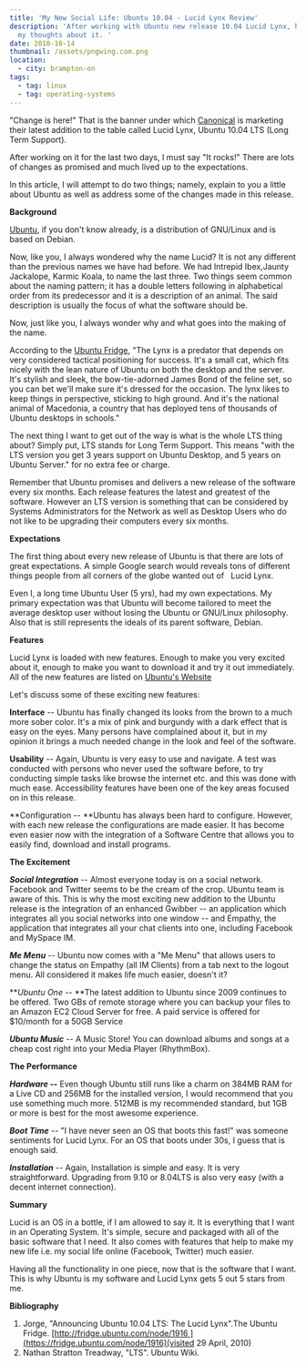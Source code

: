 ```yaml
---
title: 'My New Social Life: Ubuntu 10.04 - Lucid Lynx Review'
description: 'After working with Ubuntu new release 10.04 Lucid Lynx, here are
  my thoughts about it. '
date: 2010-10-14
thumbnail: /assets/pngwing.com.png
location:
  - city: brampton-on
tags:
  - tag: linux
  - tag: operating-systems
---
```


"Change is here!" That is the banner under which [Canonical](https://www.canonical.com/) is marketing their latest addition to the table called Lucid Lynx, Ubuntu 10.04 LTS (Long Term Support).

After working on it for the last two days, I must say "It rocks!" There are lots of changes as promised and much lived up to the expectations.

In this article, I will attempt to do two things; namely, explain to you a little about Ubuntu as well as address some of the changes made in this release.

**Background**

[Ubuntu](https://www.ubuntu.com/), if you don't know already, is a distribution of GNU/Linux and is based on Debian.

Now, like you, I always wondered why the name Lucid? It is not any different than the previous names we have had before. We had Intrepid Ibex,Jaunty Jackalope, Karmic Koala, to name the last three. Two things seem common about the naming pattern; it has a double letters following in alphabetical order from its predecessor and it is a description of an animal. The said description is usually the focus of what the software should be.

Now, just like you, I always wonder why and what goes into the making of the name.

According to the [Ubuntu Fridge](https://fridge.ubuntu.com/), "The Lynx is a predator that depends on very considered tactical positioning for success. It's a small cat, which fits nicely with the lean nature of Ubuntu on both the desktop and the server. It's stylish and sleek, the bow-tie-adorned James Bond of the feline set, so you can bet we'll make sure it's dressed for the occasion. The lynx likes to keep things in perspective, sticking to high ground. And it's the national animal of Macedonia, a country that has deployed tens of thousands of Ubuntu desktops in schools."

The next thing I want to get out of the way is what is the whole LTS thing about? Simply put, LTS stands for Long Term Support. This means "with the LTS version you get 3 years support on Ubuntu Desktop, and 5 years on Ubuntu Server." for no extra fee or charge.

Remember that Ubuntu promises and delivers a new release of the software every six months. Each release features the latest and greatest of the software. However an LTS version is something that can be considered by Systems Administrators for the Network as well as Desktop Users who do not like to be upgrading their computers every six months.

**Expectations**

The first thing about every new release of Ubuntu is that there are lots of great expectations. A simple Google search would reveals tons of different things people from all corners of the globe wanted out of   Lucid Lynx.

Even I, a long time Ubuntu User (5 yrs), had my own expectations. My primary expectation was that Ubuntu will become tailored to meet the average desktop user without losing the Ubuntu or GNU/Linux philosophy. Also that is still represents the ideals of its parent software, Debian.

**Features**

Lucid Lynx is loaded with new features. Enough to make you very excited about it, enough to make you want to download it and try it out immediately. All of the new features are listed on [Ubuntu's Website](https://www.ubuntu.com/products/whatisubuntu/1004features)

Let's discuss some of these exciting new features:

**Interface** -- Ubuntu has finally changed its looks from the brown to a much more sober color. It's a mix of pink and burgundy with a dark effect that is easy on the eyes. Many persons have complained about it, but in my opinion it brings a much needed change in the look and feel of the software.

**Usability** -- Again, Ubuntu is very easy to use and navigate. A test was conducted with persons who never used the software before, to try conducting simple tasks like browse the internet etc. and this was done with much ease. Accessibility features have been one of the key areas focused on in this release.

**Configuration -- **Ubuntu has always been hard to configure. However, with each new release the configurations are made easier. It has become even easier now with the integration of a Software Centre that allows you to easily find, download and install programs.

**The Excitement**

**_Social Integration_** -- Almost everyone today is on a social network. Facebook and Twitter seems to be the cream of the crop. Ubuntu team is aware of this. This is why the most exciting new addition to the Ubuntu release is the integration of an enhanced Gwibber -- an application which integrates all you social networks into one window -- and Empathy, the application that integrates all your chat clients into one, including Facebook and MySpace IM.

**_Me Menu_** -- Ubuntu now comes with a "Me Menu" that allows users to change the status on Empathy (all IM Clients) from a tab next to the logout menu. All considered it makes life much easier, doesn't it?

***Ubuntu One* -- **The latest addition to Ubuntu since 2009 continues to be offered. Two GBs of remote storage where you can backup your files to an Amazon EC2 Cloud Server for free. A paid service is offered for $10/month for a 50GB Service

**_Ubuntu Music_** -- A Music Store! You can download albums and songs at a cheap cost right into your Media Player (RhythmBox).

**The Performance**

**_Hardware --_** Even though Ubuntu still runs like a charm on 384MB RAM for a Live CD and 256MB for the installed version, I would recommend that you use something much more. 512MB is my recommended standard, but 1GB or more is best for the most awesome experience.

**_Boot Time_** -- "I have never seen an OS that boots this fast!" was someone sentiments for Lucid Lynx. For an OS that boots under 30s, I guess that is enough said.

**_Installation_** -- Again, Installation is simple and easy. It is very straightforward. Upgrading from 9.10 or 8.04LTS is also very easy (with a decent internet connection).

**Summary**

Lucid is an OS in a bottle, if I am allowed to say it. It is everything that I want in an Operating System. It's simple, secure and packaged with all of the basic software that I need. It also comes with features that help to make my new life i.e. my social life online (Facebook, Twitter) much easier.

Having all the functionality in one piece, now that is the software that I want. This is why Ubuntu is my software and Lucid Lynx gets 5 out 5 stars from me.

**Bibliography**

1.  Jorge, "Announcing Ubuntu 10.04 LTS: The Lucid Lynx".The Ubuntu Fridge. [http://fridge.ubuntu.com/node/1916 ](https://fridge.ubuntu.com/node/1916)(visited 29 April, 2010)
2.  Nathan Stratton Treadway, "LTS". Ubuntu Wiki.
